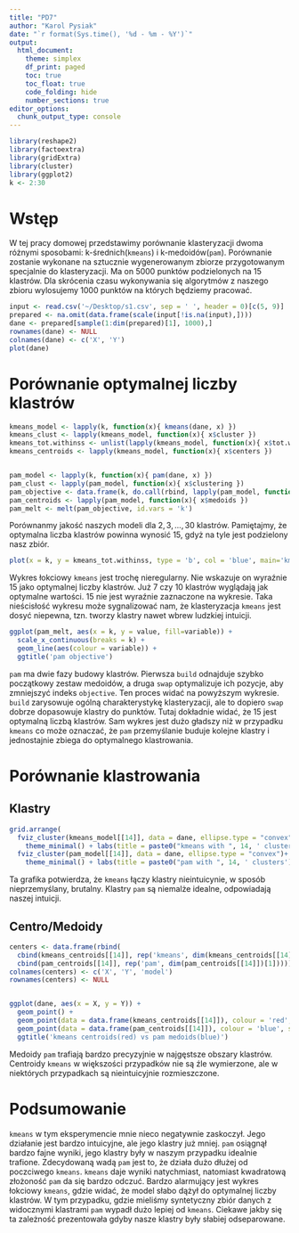 ```yaml
---
title: "PD7"
author: "Karol Pysiak"
date: "`r format(Sys.time(), '%d - %m - %Y')`"
output:
  html_document:
    theme: simplex
    df_print: paged
    toc: true
    toc_float: true
    code_folding: hide
    number_sections: true
editor_options: 
  chunk_output_type: console
---
```


```r
library(reshape2)
library(factoextra)
library(gridExtra)
library(cluster)
library(ggplot2)
k <- 2:30
```


# Wstęp

W tej pracy domowej przedstawimy porównanie klasteryzacji dwoma różnymi sposobami: k-średnich(`kmeans`) i k-medoidów(`pam`). Porównanie zostanie wykonane na sztucznie wygenerowanym zbiorze przygotowanym specjalnie do klasteryzacji. Ma on $5000$ punktów podzielonych na $15$ klastrów. Dla skrócenia czasu wykonywania się algorytmów z naszego zbioru wylosujemy $1000$ punktów na których będziemy pracować. 

```r
input <- read.csv('~/Desktop/s1.csv', sep = ' ', header = 0)[c(5, 9)]
prepared <- na.omit(data.frame(scale(input[!is.na(input),])))
dane <- prepared[sample(1:dim(prepared)[1], 1000),]
rownames(dane) <- NULL
colnames(dane) <- c('X', 'Y')
plot(dane)
```

# Porównanie optymalnej liczby klastrów


```r
kmeans_model <- lapply(k, function(x){ kmeans(dane, x) })
kmeans_clust <- lapply(kmeans_model, function(x){ x$cluster })
kmeans_tot.withinss <- unlist(lapply(kmeans_model, function(x){ x$tot.withinss }))
kmeans_centroids <- lapply(kmeans_model, function(x){ x$centers })


pam_model <- lapply(k, function(x){ pam(dane, x) })
pam_clust <- lapply(pam_model, function(x){ x$clustering })
pam_objective <- data.frame(k, do.call(rbind, lapply(pam_model, function(x){ x$objective })))
pam_centroids <- lapply(pam_model, function(x){ x$medoids })
pam_melt <- melt(pam_objective, id.vars = 'k')

```

Porównanmy jakość naszych modeli dla $2, 3, ..., 30$ klastrów. Pamiętajmy, że optymalna liczba klastrów powinna wynosić 15, gdyż na tyle jest podzielony nasz zbiór. 

```r
plot(x = k, y = kmeans_tot.withinss, type = 'b', col = 'blue', main='kmeans total withinss')
```

Wykres łokciowy `kmeans` jest trochę nieregularny. Nie wskazuje on wyraźnie $15$ jako optymalnej liczby klastrów. Już $7$ czy $10$ klastrów wyglądają jak optymalne wartości. $15$ nie jest wyraźnie zaznaczone na wykresie. Taka nieścisłość wykresu może sygnalizować nam, że klasteryzacja `kmeans` jest dosyć niepewna, tzn. tworzy klastry nawet wbrew ludzkiej intuicji.

```r
ggplot(pam_melt, aes(x = k, y = value, fill=variable)) +
  scale_x_continuous(breaks = k) +
  geom_line(aes(colour = variable)) +
  ggtitle('pam objective')
```

`pam` ma dwie fazy budowy klastrów. Pierwsza `build` odnajduje szybko początkowy zestaw medoidów, a druga `swap` optymalizuje ich pozycje, aby zmniejszyć indeks `objective`. Ten proces widać na powyższym wykresie. `build` zarysowuje ogólną charakterystykę klasteryzacji, ale to dopiero `swap` dobrze dopasowuje klastry do punktów. Tutaj dokładnie widać, że $15$ jest optymalną liczbą klastrów. Sam wykres jest dużo gładszy niż w przypadku `kmeans` co może oznaczać, że `pam` przemyślanie buduje kolejne klastry i jednostajnie zbiega do optymalnego klastrowania.

# Porównanie klastrowania

## Klastry

```r
grid.arrange(
  fviz_cluster(kmeans_model[[14]], data = dane, ellipse.type = "convex")+
    theme_minimal() + labs(title = paste0("kmeans with ", 14, ' clusters')),
  fviz_cluster(pam_model[[14]], data = dane, ellipse.type = "convex")+
    theme_minimal() + labs(title = paste0("pam with ", 14, ' clusters')), nrow = 1)
```

Ta grafika potwierdza, że `kmeans` łączy klastry nieintuicynie, w sposób nieprzemyślany, brutalny. Klastry `pam` są niemalże idealne, odpowiadają naszej intuicji. 

## Centro/Medoidy

```r
centers <- data.frame(rbind(
  cbind(kmeans_centroids[[14]], rep('kmeans', dim(kmeans_centroids[[14]])[1])), 
  cbind(pam_centroids[[14]], rep('pam', dim(pam_centroids[[14]])[1]))))
colnames(centers) <- c('X', 'Y', 'model')
rownames(centers) <- NULL


ggplot(dane, aes(x = X, y = Y)) +   
  geom_point() +
  geom_point(data = data.frame(kmeans_centroids[[14]]), colour = 'red', size = 5) +
  geom_point(data = data.frame(pam_centroids[[14]]), colour = 'blue', size = 5) +
  ggtitle('kmeans centroids(red) vs pam medoids(blue)')
```

Medoidy `pam` trafiają bardzo precyzyjnie w najgęstsze obszary klastrów. Centroidy `kmeans` w większości przypadków nie są źle wymierzone, ale w niektórych przypadkach są nieintuicyjnie rozmieszczone.

# Podsumowanie

`kmeans` w tym eksperymencie mnie nieco negatywnie zaskoczył. Jego działanie jest bardzo intuicyjne, ale jego klastry już mniej. `pam` osiągnął bardzo fajne wyniki, jego klastry były w naszym przypadku idealnie trafione. Zdecydowaną wadą `pam` jest to, że działa dużo dłużej od poczciwego `kmeans`. `kmeans` daje wyniki natychmiast, natomiast kwadratową złożoność `pam` da się bardzo odczuć. Bardzo alarmujący jest wykres łokciowy `kmeans`, gdzie widać, że model słabo dążył do optymalnej liczby klastrów. W tym przypadku, gdzie mieliśmy syntetyczny zbiór danych z widocznymi klastrami `pam` wypadł dużo lepiej od `kmeans`. Ciekawe jakby się ta zależność prezentowała gdyby nasze klastry były słabiej odseparowane.
